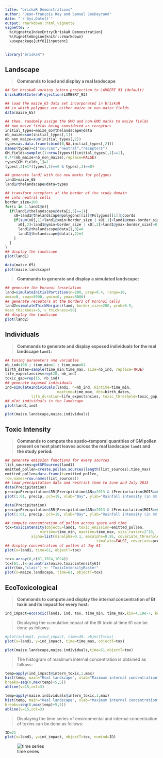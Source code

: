 ```yaml
---
title: "briskaR Demonstrations"
author: "Jean-françois Rey and Samuel Soubeyrand"
date: "`r Sys.Date()`"
output: rmarkdown::html_vignette
vignette: >
  %\VignetteIndexEntry{briskaR Demonstration}
  %\VignetteEngine{knitr::rmarkdown}
  \usepackage[utf8]{inputenc}
---
```


```r
library("briskaR")
```

## Landscape

> __Commands to load and display a real landscape__
  
```r
## Set briskaR working intern projection to LAMBERT 93 (default)
briskaRSetInternProjection(LAMBERT_93)

## load the maize_65 data set incorporated in briskaR
## in which polygons are either maize or non-maize fields
data(maize_65)

## then, randomly assign the GMO and non-GMO marks to maize fields
## non-maize fields being considered as receptors
initial_types=maize_65@thelandscape@data
nb_maize=sum(initial_types[,1])
nb_non_maize=sum(initial_types[,2])
types=as.data.frame(cbind(0,NA,initial_types[,2]))
names(types)=c("sources","neutral","receptors")
GM_fields=sample((1:nrow(types))[initial_types[,1]==1],
0.4*(nb_maize+nb_non_maize),replace=FALSE)
types[GM_fields,1]=1
types[,2]=1*(types[,1]==0 & types[,3]==0)

## generate land1 with the new marks for polygons
land1=maize_65
land1@thelandscape@data=types

## transform receptors at the border of the study domain
## into neutral cells
border_size=200
for(i in 1:land1@n){
  if(land1@thelandscape@data[i,3]==1){
    x0=land1@thelandscape@polygons[[i]]@Polygons[[1]]@coords
    if(sum(x0[,1]<land1@xmin+border_size | x0[,1]>land1@xmax-border_size |
      x0[,2]<land1@ymin+border_size | x0[,2]>land1@ymax-border_size)>0){
      land1@thelandscape@data[i,3]=0
      land1@thelandscape@data[i,2]=1
    }
  }
}
## display the landscape
plot(land1)
```
```r
data(maize_65)
plot(maize.landscape)
```

>__Commands to generate and display a simulated landscape:__
```r
## generate the Voronoi tesselation
land=simulateInitialPartition(n=200, prop=0.4, range=10,
xmin=0, xmax=5000, ymin=0, ymax=5000)
## generate receptors at the borders of Voronoi cells
land2=simulateThickMargins(land, border_size=200, prob=0.5,
mean_thickness=5, v_thickness=50)
## display the landscape
plot(land2)
```

## Individuals

  > __Commands to generate and display exposed individuals for the real landscape `land1`:__
  
```r
## tuning parameters and variables
nb_ind=100 ; time_min=1 ; time_max=61
birth_dates=sample(time_min:time_max, size=nb_ind, replace=TRUE)
life_expectancies=rep(20, nb_ind)
toxic_gap=rep(15, nb_ind)
## generate exposed individuals
ind=simulateIndividuals(land1, n=nb_ind, mintime=time_min,
                        maxtime=time_max, dob=birth_dates,
            life_duration=life_expectancies, toxic_threshold=toxic_gap)
## plot individuals in the landscape
plot(land1,ind)
```
```r
plot(maize.landscape,maize.individuals)
```

## Toxic Intensity

  >__Commands to compute the spatio--temporal quantities of GM pollen present on host plant leaves across the real landscape `land1` and the study period:__


```r
## generate emission functions for every sources
list_sources=getSPSources(land1)
emitted_pollen=create.pollen.sources(length(list_sources),time_max)
emitted_pollen=data.frame(t=emitted_pollen,
row.names=row.names(list_sources))
## load precipitation data and restrict them to June and July 2013
data(Precipitation)
precip=Precipitation$RR[Precipitation$AN==2013 & (Precipitation$MOIS==6 | Precipitation$MOIS==7)]
plot(1:61, precip, pch=19, xlab="Day", ylab="Rainfall intensity (in mm)")
```
```r
data(Precipitation)
precip=Precipitation$RR[Precipitation$AN==2013 & (Precipitation$MOIS==6 | Precipitation$MOIS==7)]
plot(1:61, precip, pch=19, xlab="Day", ylab="Rainfall intensity (in mm)")
```

```r
## compute concentration of pollen across space and time
tox=toxicIntensity(objectL=land1, toxic_emission=emitted_pollen,
                mintime=time_min, maxtime=time_max, size_raster=2^10,
            alpha=list(minalpha=0.1, maxalpha=0.95, covariate_threshold=30,
                                          simulate=FALSE, covariate=precip))
## display concentration of pollen at day 61
plot(x=land1, time=61, objectT=tox)
```
```r
tox<-array(0,c(61,1024,1024))
tox[61,,]<-as.matrix(maize.toxicintensity61)
attr(tox,"class") <- "ToxicIntensityRaster"
plot(x=maize.landscape, time=61, objectT=tox)
```

## EcoToxicological

  >__Commands to compute and display the internal concentration of Bt toxin and its impact for every host:__

```r
ind_impact=ecoToxic(land1, ind, tox, time_min, time_max,kin=4.19e-7, kout=0.1, deltat=0.1)
```

  >Displaying the cumulative impact of the Bt toxin at time 61 can be done as follows:
```r
#plot(x=land1, y=ind_impact, time=30, objectT=tox)
plot(x=land1, y=ind_impact, time=time_max, objectT=tox)
```
```r
plot(maize.landscape,maize.individuals,time=61,objectT=tox)
```

  >The histogram of maximum internal concentration is obtained as follows:
```r
temp=apply(ind_impact@intern_toxic,1,max)
hist(temp, main="Real landscape", xlab="Maximum internal concentration",
breaks=seq(0,max(temp)+5,5))
abline(v=15,col=3)
```
```r
temp=apply(maize.individuals@intern_toxic,1,max)
hist(temp, main="Real landscape", xlab="Maximum internal concentration",
breaks=seq(0,max(temp)+5,5))
abline(v=15,col=3)
```

  >Displaying the time series of environmental and internal concentration of toxins can be done as follows:
```r
ID=21
plot(x=land1, y=ind_impact, objectT=tox, numind=ID)
```
![time series](toxic21.png)

